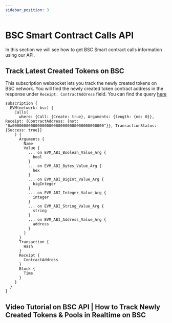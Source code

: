 ```yaml
---
sidebar_position: 3
---
```


# BSC Smart Contract Calls API

In this section we will see how to get BSC Smart contract calls information using our API.


<head>
<meta name="title" content="BSC Smart Contract Calls API"/>

<meta
  name="description"
  content="Explore BSC smart contract call data. Analyze smart contract calls with detailed information."
/>

<meta
  name="keywords"
  content="BSC, smart contract, BSC smart contracts, blockchain transactions, blockchain analysis, smart contract calls, DApps, cryptocurrency, token transfers, crypto transactions, BSC transactions, blockchain analytics, BSC data"
/>

<meta name="robots" content="index, follow" />
<meta http-equiv="Content-Type" content="text/html; charset=utf-8" />
<meta name="language" content="English" />

<!-- Open Graph / Facebook -->

<meta property="og:type" content="website" />

<meta property="og:title" content="BSC Smart Contract Calls API" />

<meta
  property="og:description"
  content="Explore BSC smart contract call data. Analyze smart contract calls with detailed information."
/>

<!-- Twitter -->

<meta property="twitter:card" content="summary_large_image" />

<meta property="twitter:title" content="BSC Smart Contract Calls API" />

<meta property="twitter:description" content="Explore BSC smart contract call data. Analyze smart contract calls with detailed information." />
</head>

## Track Latest Created Tokens on BSC

This subscription websocket lets you track the newly created tokens on BSC network. You will find the newly created token contract address in the response under `Receipt: ContractAddress` field.
You can find the query [here](https://ide.bitquery.io/Newly-Created-Tokens-on-BSC-network_2#)

```
subscription {
  EVM(network: bsc) {
    Calls(
      where: {Call: {Create: true}, Arguments: {length: {ne: 0}}, Receipt: {ContractAddress: {not: "0x0000000000000000000000000000000000000000"}}, TransactionStatus: {Success: true}}
    ) {
      Arguments {
        Name
        Value {
          ... on EVM_ABI_Boolean_Value_Arg {
            bool
          }
          ... on EVM_ABI_Bytes_Value_Arg {
            hex
          }
          ... on EVM_ABI_BigInt_Value_Arg {
            bigInteger
          }
          ... on EVM_ABI_Integer_Value_Arg {
            integer
          }
          ... on EVM_ABI_String_Value_Arg {
            string
          }
          ... on EVM_ABI_Address_Value_Arg {
            address
          }
        }
      }
      Transaction {
        Hash
      }
      Receipt {
        ContractAddress
      }
      Block {
        Time
      }
    }
  }
}

```

## Video Tutorial on BSC API | How to Track Newly Created Tokens & Pools in Realtime on BSC

<VideoPlayer url="https://www.youtube.com/watch?v=j5M7-xLQWHk" />
